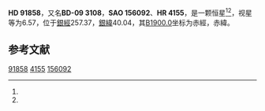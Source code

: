 {{Starbox begin
| name = HD 91858
}}
{{Starbox observe
| epoch = [[J2000.0|J2000.0]]
| constell = {{星座名待查}}<ref name=SIMBAD>{{cite web
 | url=http://simbad.u-strasbg.fr/simbad/sim-id?Ident=HR+4155
 | title =Pulsating variable Star
 | publisher=Centre de Données astronomiques de Strasbourg
 | work=SIMBAD
 | accessdate=2012-07-13}}</ref><ref name=DATA>{{cite web
 | url=http://vizier.u-strasbg.fr/viz-bin/VizieR-5?-out.add=.&-source=5050&-corr=PK=HR&-out.max=9999&HR=4155
 | title=VizieR Detailed Page
 | accessdate=2012-07-13
 | archive-date=2019-02-16
 | archive-url=https://web.archive.org/web/20190216122206/http://vizier.u-strasbg.fr/viz-bin/VizieR-5?-out.add=.&-source=5050&-corr=PK=HR&-out.max=9999&HR=4155
 | dead-url=no
 }}</ref>
| 星官 = 
| ra = {{RA|10|36|17.4}}<ref name=SIMBAD /><ref name=DATA />
| dec = {{DEC|-10|35|0}}<ref name=SIMBAD /><ref name=DATA />
| appmag_v = 6.57<ref name=SIMBAD /><ref name=DATA />
}}
{{Starbox character
| class = F0V<ref name=SIMBAD /><ref name=DATA />
| b-v = 0.29<ref name=SIMBAD /><ref name=DATA />
| u-b = <ref name=SIMBAD /><ref name=DATA />
| r-i = <ref name=SIMBAD /><ref name=DATA />
| variable = 
}}
{{Starbox astrometry
| radial_v = 
| prop_mo_ra = -22
| parallax = 
| p_error = 
}}
{{Starbox catalog
| names =BD-09 3108，[[SAO星表|SAO]] 156092，[[HD星表|HD]] 91858，[[HR星表|HR]] 4155}}
{{Starbox reference |Simbad=HR+4155}}
{{Starbox end}}

'''HD 91858'''，又名'''BD-09 3108'''，'''SAO 156092'''、'''HR 4155'''，是一颗恒星<ref name=SIMBAD /><ref name=DATA />，视星等为6.57，位于[[銀道座標系|銀經]]257.37，[[銀道座標系|銀緯]]40.04，其[[B1900.0|B1900.0]]坐标为赤經{{RA|10|31|18.8}}，赤緯{{DEC|-10|40.04|52}}。

== 参考文献 ==
{{reflist}}

{{star-stub}}

[[Category:HD和HDE天體|91858]]
[[Category:HR天體|4155]]
[[Category:SAO天體|156092]]